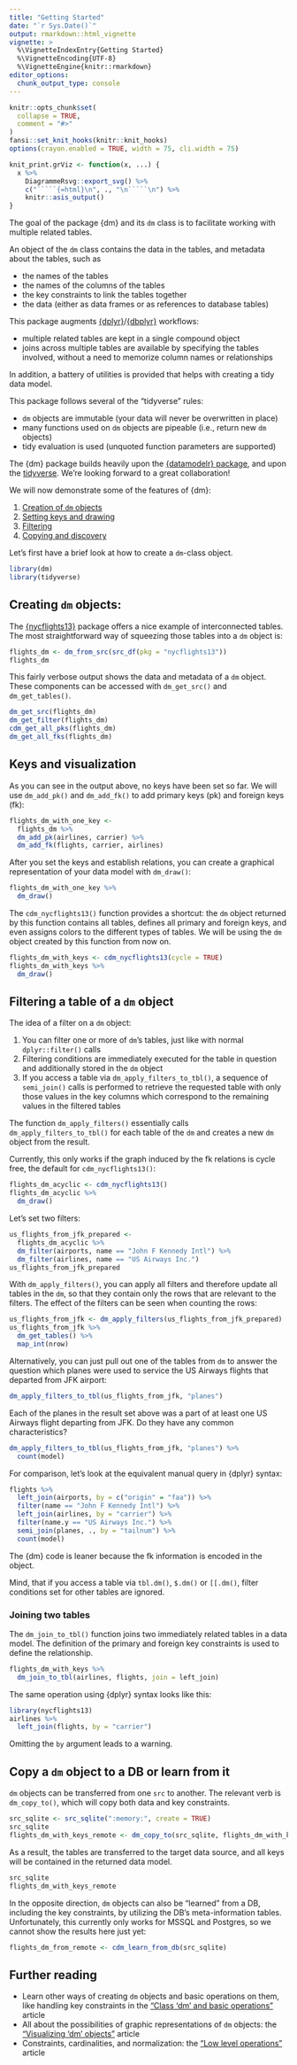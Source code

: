 ```yaml
---
title: "Getting Started"
date: "`r Sys.Date()`"
output: rmarkdown::html_vignette
vignette: >
  %\VignetteIndexEntry{Getting Started}
  %\VignetteEncoding{UTF-8}
  %\VignetteEngine{knitr::rmarkdown}
editor_options: 
  chunk_output_type: console
---
```


```r
knitr::opts_chunk$set(
  collapse = TRUE,
  comment = "#>"
)
fansi::set_knit_hooks(knitr::knit_hooks)
options(crayon.enabled = TRUE, width = 75, cli.width = 75)

knit_print.grViz <- function(x, ...) {
  x %>% 
    DiagrammeRsvg::export_svg() %>% 
    c("`````{=html}\n", ., "\n`````\n") %>% 
    knitr::asis_output()
}
```

The goal of the package {dm} and its `dm` class is to facilitate working with multiple related tables.

An object of the `dm` class contains the data in the tables, and metadata about the tables, such as

- the names of the tables
- the names of the columns of the tables
- the key constraints to link the tables together
- the data (either as data frames or as references to database tables)

This package augments [{dplyr}](https://dplyr.tidyverse.org/)/[{dbplyr}](https://dbplyr.tidyverse.org/) workflows:

- multiple related tables are kept in a single compound object
- joins across multiple tables are available by specifying the tables involved, without a need to memorize column names or relationships

In addition, a battery of utilities is provided that helps with creating a tidy data model.

This package follows several of the "tidyverse" rules:

- `dm` objects are immutable (your data will never be overwritten in place)
- many functions used on `dm` objects are pipeable (i.e., return new `dm` objects)
- tidy evaluation is used (unquoted function parameters are supported)

The {dm} package builds heavily upon the [{datamodelr} package](https://github.com/bergant/datamodelr), and upon the [tidyverse](https://www.tidyverse.org/).
We're looking forward to a great collaboration!

We will now demonstrate some of the features of {dm}:

1. [Creation of `dm` objects](#create)
1. [Setting keys and drawing](#keys)
1. [Filtering](#filter)
1. [Copying and discovery](#copy)

Let's first have a brief look at how to create a `dm`-class object.

```r
library(dm)
library(tidyverse)
```


## Creating `dm` objects: {#create}

The [{nycflights13}](https://github.com/hadley/nycflights13) package offers a nice example of interconnected tables.
The most straightforward way of squeezing those tables into a `dm` object is:

```r
flights_dm <- dm_from_src(src_df(pkg = "nycflights13"))
flights_dm
```

This fairly verbose output shows the data and metadata of a `dm` object.
These components can be accessed with `dm_get_src()` and `dm_get_tables()`.

```r
dm_get_src(flights_dm)
dm_get_filter(flights_dm)
cdm_get_all_pks(flights_dm)
dm_get_all_fks(flights_dm)
```


## Keys and visualization {#keys}

As you can see in the output above, no keys have been set so far.
We will use `dm_add_pk()` and `dm_add_fk()` to add primary keys (pk) and foreign keys (fk):

```r
flights_dm_with_one_key <- 
  flights_dm %>% 
  dm_add_pk(airlines, carrier) %>% 
  dm_add_fk(flights, carrier, airlines)
```

After you set the keys and establish relations, you can create a graphical representation of your data model with `dm_draw()`:

```r
flights_dm_with_one_key %>% 
  dm_draw()
```

The `cdm_nycflights13()` function provides a shortcut: the `dm` object returned by this function contains all tables, defines all primary and foreign keys, and even assigns colors to the different types of tables.
We will be using the `dm` object created by this function from now on.

```r
flights_dm_with_keys <- cdm_nycflights13(cycle = TRUE)
flights_dm_with_keys %>% 
  dm_draw()
```


## Filtering a table of a `dm` object {#filter}

The idea of a filter on a `dm` object:

1. You can filter one or more of `dm`'s tables, just like with normal `dplyr::filter()` calls
1. Filtering conditions are immediately executed for the table in question and additionally stored in the `dm` object
1. If you access a table via `dm_apply_filters_to_tbl()`, a sequence of `semi_join()` calls is performed to retrieve the requested table with only those values in the key columns which correspond to the remaining values in the filtered tables

The function `dm_apply_filters()` essentially calls `dm_apply_filters_to_tbl()` for each table of the `dm` and creates a new `dm` object from the result.

Currently, this only works if the graph induced by the fk relations is cycle free, the default for `cdm_nycflights13()`:

```r
flights_dm_acyclic <- cdm_nycflights13()
flights_dm_acyclic %>% 
  dm_draw()
```

Let's set two filters:

```r
us_flights_from_jfk_prepared <- 
  flights_dm_acyclic %>%
  dm_filter(airports, name == "John F Kennedy Intl") %>% 
  dm_filter(airlines, name == "US Airways Inc.")
us_flights_from_jfk_prepared
```

With `dm_apply_filters()`, you can apply all filters and therefore update all tables in the `dm`, so that they contain only the rows that are relevant to the filters. 
The effect of the filters can be seen when counting the rows:

```r
us_flights_from_jfk <- dm_apply_filters(us_flights_from_jfk_prepared)
us_flights_from_jfk %>% 
  dm_get_tables() %>% 
  map_int(nrow)
```

Alternatively, you can just pull out one of the tables from `dm` to answer the question which planes were used to service the US Airways flights that departed from JFK airport:

```r
dm_apply_filters_to_tbl(us_flights_from_jfk, "planes")
```

Each of the planes in the result set above was a part of at least one US Airways flight departing from JFK.
Do they have any common characteristics?

```r
dm_apply_filters_to_tbl(us_flights_from_jfk, "planes") %>% 
  count(model)
```

For comparison, let's look at the equivalent manual query in {dplyr} syntax:

```r
flights %>% 
  left_join(airports, by = c("origin" = "faa")) %>% 
  filter(name == "John F Kennedy Intl") %>%
  left_join(airlines, by = "carrier") %>% 
  filter(name.y == "US Airways Inc.") %>%
  semi_join(planes, ., by = "tailnum") %>% 
  count(model)
```

The {dm} code is leaner because the fk information is encoded in the object.

Mind, that if you access a table via `tbl.dm()`, `$.dm()` or `[[.dm()`, filter conditions set for other tables are ignored.

### Joining two tables {#join}

The `dm_join_to_tbl()` function joins two immediately related tables in a data model.
The definition of the primary and foreign key constraints is used to define the relationship.

```r
flights_dm_with_keys %>%
  dm_join_to_tbl(airlines, flights, join = left_join)
```

The same operation using {dplyr} syntax looks like this:

```r
library(nycflights13)
airlines %>% 
  left_join(flights, by = "carrier")
```

Omitting the `by` argument leads to a warning.

## Copy a `dm` object to a DB or learn from it {#copy}

`dm` objects can be transferred from one `src` to another.
The relevant verb is `dm_copy_to()`, which will copy both data and key constraints.

```r
src_sqlite <- src_sqlite(":memory:", create = TRUE)
src_sqlite
flights_dm_with_keys_remote <- dm_copy_to(src_sqlite, flights_dm_with_keys)
```

As a result, the tables are transferred to the target data source, and all keys will be contained in the returned data model.

```r
src_sqlite
flights_dm_with_keys_remote
```

In the opposite direction, `dm` objects can also be "learned" from a DB, including the key constraints, by utilizing the DB's meta-information tables.
Unfortunately, this currently only works for MSSQL and Postgres, so we cannot show the results here just yet:

```r
flights_dm_from_remote <- cdm_learn_from_db(src_sqlite)
```

## Further reading

- Learn other ways of creating `dm` objects and basic operations on them, like handling key constraints in the ["Class 'dm' and basic operations"](https://krlmlr.github.io/dm/articles/dm-class-and-basic-operations.html) article
- All about the possibilities of graphic representations of `dm` objects: the ["Visualizing 'dm' objects"](https://krlmlr.github.io/dm/articles/dm-visualization.html) article
- Constraints, cardinalities, and normalization: the ["Low level operations"](https://krlmlr.github.io/dm/articles/dm-low-level.html) article
